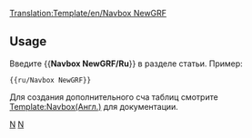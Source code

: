 <noinclude>[[Translation:Template/en/Navbox NewGRF]]</noinclude>{{en/Navbox|navbar = off
|state = off

|name  = NewGRF/Ru
|group1 = NewGRF/Ru
|list1  = {{en/Nowrap begin}} [[Main/ru/NewGRF|Общая Документация]] <!--[[Main/en/NewGRF|NewGRF Documentation]]
                 -->{{en/·w}} [[Main/en/NewGRF Features|Особенности(англ.)]] <!--
                 -->{{en/·w}} [[Main/ru/Попробовать сделать NewGRF|Попробовать сделать NewGRF]] <!--
                 -->{{en/·w}} [[Main/en/NewGRF/Ru#.D0.90.D0.BA.D1.82.D0.B8.D0.B2.D0.B8.D1.80.D0.BE.D0.B2.D0.B0.D0.BD.D0.B8.D0.B5 NewGRFs|Настройки]] <!--
                 -->{{en/·w}} [[Main/ru/Список NewGRF|Список NewGRF]] <!--
                 -->{{en/·w}} [[Main/ru/NewGRF сеты|Список некоторых наборов NewGRF]]<!--
                 -->{{en/·w}} [[Main/ru/ЧЗВ NewGRF|FAQ]] {{en/Nowrap end}}
}}
<noinclude>
==Usage==
Введите  <nowiki>{{</nowiki>'''Navbox NewGRF/Ru'''<nowiki>}}</nowiki> в разделе статьи. Пример:
<pre>{{ru/Navbox NewGRF}}</pre>

Для создания дополнительного сча таблиц смотрите [[Template/en/Navbox|Template:Navbox(Англ.)]]  для документации.
[[Category:ru/Шаблоны|N]][[Category:ru/Навигация|N]]
</noinclude>